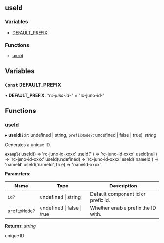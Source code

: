 <!-- This file generate automatically, should not modify that directly -->


<Meta title="API Reference/Hooks/useId" />

## useId

### Variables

- [DEFAULT_PREFIX](#const-default_prefix)

### Functions

- [useId](#useid)

## Variables

### `Const` DEFAULT_PREFIX

• **DEFAULT_PREFIX**: _"rc-juno-id-"_ = "rc-juno-id-"

## Functions

### useId

▸ **useId**(`id?`: undefined | string, `prefixMode?`: undefined | false | true): _string_

Generates a unique ID.

**`example`**
useId() => 'rc-juno-id-xxxx'
useId('') => 'rc-juno-id-xxxx'
useId(null) => 'rc-juno-id-xxxx'
useId(undefined) => 'rc-juno-id-xxxx'
useId('nameId') => 'nameId'
useId('nameId', true) => 'nameId-xxxx'

**Parameters:**

| Name          | Type                               | Description                        |
| ------------- | ---------------------------------- | ---------------------------------- |
| `id?`         | undefined &#124; string            | Default component id or prefix id. |
| `prefixMode?` | undefined &#124; false &#124; true | Whether enable prefix the ID with. |

**Returns:** _string_

unique ID
